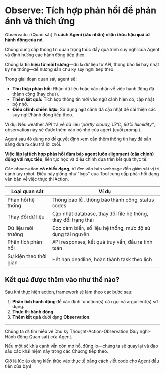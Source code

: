 # Observe: Tích hợp phản hồi để phản ánh và thích ứng

Observation (Quan sát) là **cách Agent (tác nhân) nhận thức hậu quả từ hành động của nó**. 

Chúng cung cấp thông tin quan trọng thúc đẩy quá trình suy nghĩ của Agent và định hướng các hành động tiếp theo. 

Chúng là **tín hiệu từ môi trường**—dù là dữ liệu từ API, thông báo lỗi hay nhật ký hệ thống—để hướng dẫn chu kỳ suy nghĩ tiếp theo.

Trong giai đoạn quan sát, agent sẽ:
- **Thu thập phản hồi:** Nhận dữ liệu hoặc xác nhận về việc hành động đã thành công (hay chưa).
- **Thêm kết quả:** Tích hợp thông tin mới vào ngữ cảnh hiện có, cập nhật bộ nhớ.
- **Điều chỉnh chiến lược:** Sử dụng ngữ cảnh đã cập nhật để cải thiện các suy nghĩ/hành động tiếp theo.

Ví dụ: Nếu weather API trả về dữ liệu *"partly cloudy, 15°C, 60% humidity"*, observation này sẽ được thêm vào bộ nhớ của agent (cuối prompt). 

Agent sau đó dùng nó để quyết định xem cần thêm thông tin hay đã sẵn sàng đưa ra câu trả lời cuối.

**Việc lặp lại tích hợp phản hồi đảm bảo agent luôn alignment (cân chỉnh) động với mục tiêu**, liên tục học và điều chỉnh dựa trên kết quả thực tế.

Các observation **có nhiều dạng**, từ đọc văn bản webpage đến giám sát vị trí cánh tay robot. Điều này giống như "logs" của Tool cung cấp phản hồi dạng văn bản về việc thực thi Action.

| Loại quan sát       | Ví dụ                                                                     |
|---------------------|---------------------------------------------------------------------------|
| Phản hồi hệ thống   | Thông báo lỗi, thông báo thành công, status codes                         |
| Thay đổi dữ liệu    | Cập nhật database, thay đổi file hệ thống, thay đổi trạng thái           |
| Dữ liệu môi trường  | Đọc cảm biến, số liệu hệ thống, mức độ sử dụng tài nguyên                 |
| Phân tích phản hồi  | API responses, kết quả truy vấn, đầu ra tính toán                         |
| Sự kiện theo thời gian | Hết hạn deadline, hoàn thành task theo lịch                              |

## Kết quả được thêm vào như thế nào?

Sau khi thực hiện action, framework sẽ làm theo các bước sau:
1. **Phân tích hành động** để xác định function(s) cần gọi và argument(s) sử dụng.  
2. **Thực thi hành động.**  
3. **Thêm kết quả** dưới dạng **Observation**.  

---
Chúng ta đã tìm hiểu về Chu kỳ Thought-Action-Observation (Suy nghĩ-Hành động-Quan sát) của Agent.

Nếu một số khía cạnh vẫn còn mơ hồ, đừng lo—chúng ta sẽ quay lại và đào sâu các khái niệm này trong các Chương tiếp theo.

Giờ là lúc áp dụng kiến thức vào thực tế bằng cách viết code cho Agent đầu tiên của bạn!